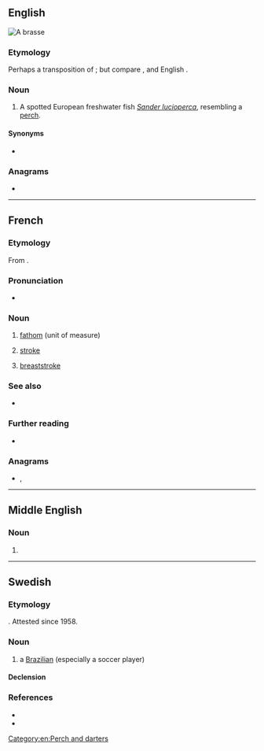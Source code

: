 {{also|Brasse|brassé}}
==English==
[[File:StizostedionLuciopercaAquarium.JPG|thumb|A '''brasse''']]
{{wikipedia|Sander (genus)}}
{{wikispecies|Sander lucioperca}}

===Etymology===
Perhaps a transposition of {{m|en|barse}}; but compare {{cog|de|Brasse||bream}}, and English {{m|en|bream}}.

===Noun===
{{en-noun}}

# A spotted European freshwater fish ''[[Sander lucioperca]]'', resembling a [[perch]].

====Synonyms====
* {{sense|Sander lucioperca}} {{l|en|zander}}

===Anagrams===
* {{anagrams|en|a=aberss|BSAers|Brases|Sabers|barses|besras|sabers|sabres}}

[[Category:en:Perch and darters]]

----

==French==

===Etymology===
From {{der|fr|la|([[tensus|tēnsa]]) [[bracchium|bracchia]]||(outstretched) arms}}.

===Pronunciation===
* {{fr-IPA}}

===Noun===
{{fr-noun|f}}

# [[fathom]] (unit of measure)
# {{lb|fr|swimming}} [[stroke]]
# {{lb|fr|swimming}} [[breaststroke]]
#: {{uxi|fr|le 100 mètres à la '''brasse'''|100 metre breaststroke (event)}}

===See also===
* {{l|fr|toise}}

===Further reading===
* {{R:TLFi}}

===Anagrams===
* {{l|fr|brases}}, {{l|fr|sabres}}

{{C|fr|Units of measure}}

----

==Middle English==

===Noun===
{{head|enm|noun}}

# {{alt form|enm|bras}}

----

==Swedish==

===Etymology===
{{clipping|sv|brasilianare}}. Attested since 1958.

===Noun===
{{sv-noun|c}}

# {{lb|sv|informal}} a [[Brazilian]] (especially a soccer player)
#: {{uxi|sv|'''brasse'''fotboll|'''Brazilian''' soccer (as a playing style)}}
#: {{uxi|sv|Vi spelar mot '''brassarna'''|We're playing against '''the Brazilians'''}}

====Declension====
{{sv-infl-noun-c-r|3=brassa}}

===References===
* {{R:svenska.se|saol}}
* {{R:svenska.se|so}}